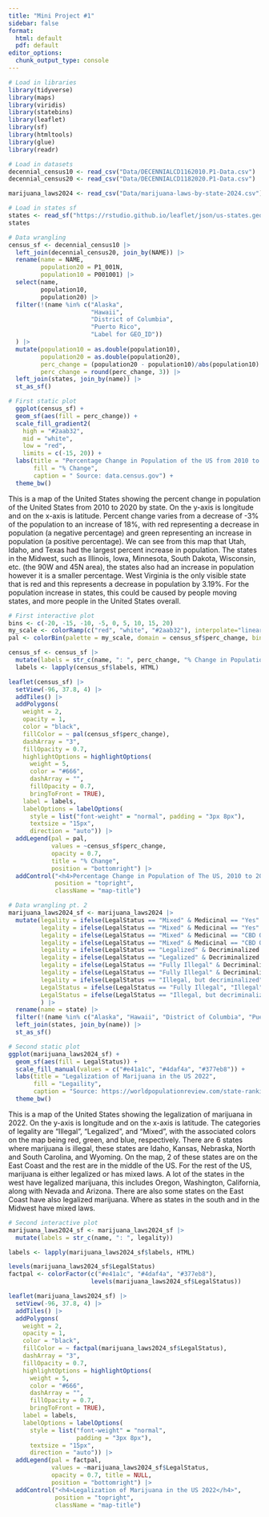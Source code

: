 ```yaml
---
title: "Mini Project #1"
sidebar: false
format:
  html: default
  pdf: default
editor_options: 
  chunk_output_type: console
---
```


```r
# Load in libraries
library(tidyverse)
library(maps)
library(viridis)
library(statebins)
library(leaflet)
library(sf)
library(htmltools)
library(glue)
library(readr)
```

```r
# Load in datasets
decennial_census10 <- read_csv("Data/DECENNIALCD1162010.P1-Data.csv")
decennial_census20 <- read_csv("Data/DECENNIALCD1182020.P1-Data.csv")

marijuana_laws2024 <- read_csv("Data/marijuana-laws-by-state-2024.csv")
```

```r
# Load in states sf
states <- read_sf("https://rstudio.github.io/leaflet/json/us-states.geojson")  #<2>
states
```

```r
# Data wrangling
census_sf <- decennial_census10 |>
  left_join(decennial_census20, join_by(NAME)) |>
  rename(name = NAME,
         population20 = P1_001N,
         population10 = P001001) |>
  select(name, 
         population10, 
         population20) |>
  filter(!(name %in% c("Alaska", 
                       "Hawaii", 
                       "District of Columbia", 
                       "Puerto Rico", 
                       "Label for GEO_ID"))
  ) |>
  mutate(population10 = as.double(population10),
         population20 = as.double(population20),
         perc_change = (population20 - population10)/abs(population10) * 100,
         perc_change = round(perc_change, 3)) |>
  left_join(states, join_by(name)) |>
  st_as_sf()

```

```r
# First static plot
  ggplot(census_sf) +
  geom_sf(aes(fill = perc_change)) +
  scale_fill_gradient2(
    high = "#2aab32", 
    mid = "white",
    low = "red",
    limits = c(-15, 20)) +
  labs(title = "Percentage Change in Population of the US from 2010 to 2020",
       fill = "% Change",
       caption = " Source: data.census.gov") +
  theme_bw()
```

This is a map of the United States showing the percent change in population of the United States from 2010 to 2020 by state. On the y-axis is longitude and on the x-axis is latitude. Percent change varies from a decrease of -3% of the population to an increase of 18%, with red representing a decrease in population (a negative percentage) and green representing an increase in population (a positive percentage). We can see from this map that Utah, Idaho, and Texas had the largest percent increase in population. The states in the Midwest, such as Illinois, Iowa, Minnesota, South Dakota, Wisconsin, etc. (the 90W and 45N area), the states also had an increase in population however it is a smaller percentage. West Virginia is the only visible state that is red and this represents a decrease in population by 3.19%. For the population increase in states, this could be caused by people moving states, and more people in the United States overall. 

```r
# First interactive plot
bins <- c(-20, -15, -10, -5, 0, 5, 10, 15, 20)
my_scale <- colorRamp(c("red", "white", "#2aab32"), interpolate="linear")
pal <- colorBin(palette = my_scale, domain = census_sf$perc_change, bins = bins)

census_sf <- census_sf |>
  mutate(labels = str_c(name, ": ", perc_change, "% Change in Population"))
  labels <- lapply(census_sf$labels, HTML)

leaflet(census_sf) |>
  setView(-96, 37.8, 4) |>
  addTiles() |>
  addPolygons(
    weight = 2,
    opacity = 1,
    color = "black",
    fillColor = ~ pal(census_sf$perc_change),
    dashArray = "3",
    fillOpacity = 0.7,
    highlightOptions = highlightOptions(
      weight = 5,
      color = "#666",
      dashArray = "",
      fillOpacity = 0.7,
      bringToFront = TRUE),
    label = labels,
    labelOptions = labelOptions(
      style = list("font-weight" = "normal", padding = "3px 8px"),
      textsize = "15px",
      direction = "auto")) |>
  addLegend(pal = pal, 
            values = ~census_sf$perc_change, 
            opacity = 0.7, 
            title = "% Change", 
            position = "bottomright") |>
  addControl("<h4>Percentage Change in Population of The US, 2010 to 2020</h4>", 
             position = "topright", 
             className = "map-title")

```

```r
# Data wrangling pt. 2
marijuana_laws2024_sf <- marijuana_laws2024 |>
  mutate(legality = ifelse(LegalStatus == "Mixed" & Medicinal == "Yes" & Decriminalized == "No", "Medicinal, not decriminalized", LegalStatus),
         legality = ifelse(LegalStatus == "Mixed" & Medicinal == "Yes" & Decriminalized == "Yes", "Medicinal, decriminalized", legality),
         legality = ifelse(LegalStatus == "Mixed" & Medicinal == "CBD Oil Only" & Decriminalized == "No", "CBD Oil Only, not decriminalized", legality),
         legality = ifelse(LegalStatus == "Mixed" & Medicinal == "CBD Oil Only" & Decriminalized == "Yes", "CBD Oil Only, decriminalized", legality),
         legality = ifelse(LegalStatus == "Legalized" & Decriminalized == "Yes", "Legalized, decriminalized", legality),
         legality = ifelse(LegalStatus == "Legalized" & Decriminalized == "No", "Legalized, not decriminalized", legality),
         legality = ifelse(LegalStatus == "Fully Illegal" & Decriminalized == "No", "Illegal, not decriminalized", legality),
         legality = ifelse(LegalStatus == "Fully Illegal" & Decriminalized == "Yes", "Illegal, decriminalized", legality),
         legality = ifelse(LegalStatus == "Illegal, but decriminalized" & Decriminalized == "Yes", "Illegal, decriminalized", legality),
         LegalStatus = ifelse(LegalStatus == "Fully Illegal", "Illegal", LegalStatus),
         LegalStatus = ifelse(LegalStatus == "Illegal, but decriminalized", "Illegal", LegalStatus)
         ) |>
  rename(name = state) |>
  filter(!(name %in% c("Alaska", "Hawaii", "District of Columbia", "Puerto Rico"))) |>
  left_join(states, join_by(name)) |>
  st_as_sf()
```

```r
# Second static plot
ggplot(marijuana_laws2024_sf) +
  geom_sf(aes(fill = LegalStatus)) +
  scale_fill_manual(values = c("#e41a1c", "#4daf4a", "#377eb8")) +
  labs(title = "Legalization of Marijuana in the US 2022",
       fill = "Legaility",
       caption = "Source: https://worldpopulationreview.com/state-rankings/marijuana-laws-by-state") +
  theme_bw()
```

This is a map of the United States showing the legalization of marijuana in 2022. On the y-axis is longitude and on the x-axis is latitude. The categories of legality are "Illegal", "Legalized", and "Mixed", with the associated colors on the map being red, green, and blue, respectively. There are 6 states where marijuana is illegal, these states are Idaho, Kansas, Nebraska, North and South Carolina, and Wyoming. On the map, 2 of these states are on the East Coast and the rest are in the middle of the US. For the rest of the US, marijuana is either legalized or has mixed laws. A lot of the states in the west have legalized marijuana, this includes Oregon, Washington, California, along with Nevada and Arizona. There are also some states on the East Coast have also legalized marijuana. Where as states in the south and in the Midwest have mixed laws.

```r
# Second interactive plot
marijuana_laws2024_sf <- marijuana_laws2024_sf |>
  mutate(labels = str_c(name, ": ", legality))

labels <- lapply(marijuana_laws2024_sf$labels, HTML)

levels(marijuana_laws2024_sf$LegalStatus)
factpal <- colorFactor(c("#e41a1c", "#4daf4a", "#377eb8"), 
                       levels(marijuana_laws2024_sf$LegalStatus))

leaflet(marijuana_laws2024_sf) |>
  setView(-96, 37.8, 4) |>
  addTiles() |>
  addPolygons(
    weight = 2,
    opacity = 1,
    color = "black",
    fillColor = ~ factpal(marijuana_laws2024_sf$LegalStatus),
    dashArray = "3",
    fillOpacity = 0.7,
    highlightOptions = highlightOptions(
      weight = 5,
      color = "#666",
      dashArray = "",
      fillOpacity = 0.7,
      bringToFront = TRUE),
    label = labels,
    labelOptions = labelOptions(
      style = list("font-weight" = "normal", 
                   padding = "3px 8px"),
      textsize = "15px",
      direction = "auto")) |>
  addLegend(pal = factpal, 
            values = ~marijuana_laws2024_sf$LegalStatus, 
            opacity = 0.7, title = NULL, 
            position = "bottomright") |>
  addControl("<h4>Legalization of Marijuana in the US 2022</h4>", 
             position = "topright", 
             className = "map-title")
```

